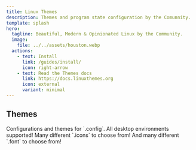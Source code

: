 ```yaml
---
title: Linux Themes
description: Themes and program state configuration by the Comunnity.
template: splash
hero:
  tagline: Beautiful, Modern & Opinionated Linux by the Community.
  image:
    file: ../../assets/houston.webp
  actions:
    - text: Install
      link: /guides/install/
      icon: right-arrow
    - text: Read the Themes docs
      link: https://docs.linuxthemes.org
      icon: external
      variant: minimal
---
```



## Themes

<CardGrid stagger>
	<Card title="Programs" icon="pencil">
		Configurations and themes for `.config`.
	</Card>
	<Card title="Desktops" icon="add-document">
		All desktop environments supported!
	</Card>
	<Card title="Icons" icon="setting">
		Many different `.icons` to choose from!
	</Card>
	<Card title="Fonts" icon="open-book">
		And many different `.font` to choose from!
	</Card>
</CardGrid>
